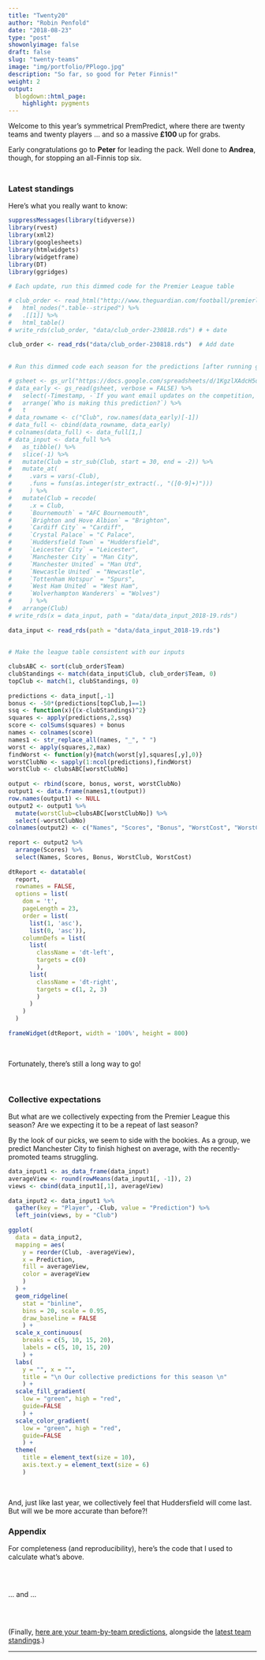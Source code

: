 ```yaml
---
title: "Twenty20"
author: "Robin Penfold"
date: "2018-08-23"
type: "post"
showonlyimage: false
draft: false
slug: "twenty-teams"
image: "img/portfolio/PPlogo.jpg"
description: "So far, so good for Peter Finnis!"
weight: 2
output:
  blogdown::html_page:
    highlight: pygments
---
```

Welcome to this year's symmetrical PremPredict, where there are twenty teams and twenty players ... and so a massive **£100
** up for grabs. 

Early congratulations go to **Peter** for leading the pack. Well done to **Andrea**, though, for stopping an all-Finnis top six.

<p style="height: .5em;">&nbsp;</p>

### Latest standings

Here's what you really want to know:

```r
suppressMessages(library(tidyverse))
library(rvest)
library(xml2)
library(googlesheets)
library(htmlwidgets)
library(widgetframe)
library(DT)
library(ggridges)
  
# Each update, run this dimmed code for the Premier League table

# club_order <- read_html("http://www.theguardian.com/football/premierleague/table") %>%
#   html_nodes(".table--striped") %>%
#   .[[1]] %>%
#   html_table()
# write_rds(club_order, "data/club_order-230818.rds") # + date
    
club_order <- read_rds("data/club_order-230818.rds")  # Add date
 
   
# Run this dimmed code each season for the predictions [after running googlesheets::gs_auth() just once]

# gsheet <- gs_url("https://docs.google.com/spreadsheets/d/1KgzlXAdcH5dwFllIU0Nktq-_QTwWwBuj76Di-UYQbtA/edit?usp=sharing")
# data_early <- gs_read(gsheet, verbose = FALSE) %>% 
#   select(-Timestamp, -`If you want email updates on the competition, please provide your email address`) %>% 
#   arrange(`Who is making this prediction?`) %>% 
#   t
# data_rowname <- c("Club", row.names(data_early)[-1])
# data_full <- cbind(data_rowname, data_early)
# colnames(data_full) <- data_full[1,]
# data_input <- data_full %>% 
#   as_tibble() %>% 
#   slice(-1) %>% 
#   mutate(Club = str_sub(Club, start = 30, end = -2)) %>% 
#   mutate_at(
#     .vars = vars(-Club),
#     .funs = funs(as.integer(str_extract(., "([0-9]+)")))
#     ) %>% 
#   mutate(Club = recode(
#     .x = Club, 
#     `Bournemouth` = "AFC Bournemouth",
#     `Brighton and Hove Albion` = "Brighton",
#     `Cardiff City` = "Cardiff",
#     `Crystal Palace` = "C Palace",
#     `Huddersfield Town` = "Huddersfield",
#     `Leicester City` = "Leicester",
#     `Manchester City` = "Man City",
#     `Manchester United` = "Man Utd",
#     `Newcastle United` = "Newcastle",
#     `Tottenham Hotspur` = "Spurs",
#     `West Ham United` = "West Ham",
#     `Wolverhampton Wanderers` = "Wolves")
#     ) %>% 
#   arrange(Club)
# write_rds(x = data_input, path = "data/data_input_2018-19.rds")
  
data_input <- read_rds(path = "data/data_input_2018-19.rds")
  
  
# Make the league table consistent with our inputs

clubsABC <- sort(club_order$Team)
clubStandings <- match(data_input$Club, club_order$Team, 0)
topClub <- match(1, clubStandings, 0)
  
predictions <- data_input[,-1]
bonus <- -50*(predictions[topClub,]==1)
ssq <- function(x){(x-clubStandings)^2}
squares <- apply(predictions,2,ssq)
score <- colSums(squares) + bonus
names <- colnames(score)
names1 <- str_replace_all(names, "_", " ")
worst <- apply(squares,2,max)
findWorst <- function(y){match(worst[y],squares[,y],0)}
worstClubNo <- sapply(1:ncol(predictions),findWorst)
worstClub <- clubsABC[worstClubNo]
  
output <- rbind(score, bonus, worst, worstClubNo)
output1 <- data.frame(names1,t(output))
row.names(output1) <- NULL 
output2 <- output1 %>% 
  mutate(worstClub=clubsABC[worstClubNo]) %>%
  select(-worstClubNo) 
colnames(output2) <- c("Names", "Scores", "Bonus", "WorstCost", "WorstClub")
  
report <- output2 %>% 
  arrange(Scores) %>% 
  select(Names, Scores, Bonus, WorstClub, WorstCost)
  
dtReport <- datatable(
  report, 
  rownames = FALSE, 
  options = list(
    dom = 't', 
    pageLength = 23, 
    order = list(
      list(1, 'asc'), 
      list(0, 'asc')),
    columnDefs = list(
      list(
        className = 'dt-left', 
        targets = c(0)
        ),
      list(
        className = 'dt-right', 
        targets = c(1, 2, 3)
        )
      )
    )
  )
   
frameWidget(dtReport, width = '100%', height = 800)
```

</br>

Fortunately, there's still a long way to go!

</br>

### Collective expectations

But what are we collectively expecting from the Premier League this season? Are we expecting it to be a repeat of last season?

By the look of our picks, we seem to side with the bookies. As a group, we predict Manchester City to finish highest on average, with the recently-promoted teams struggling.

```r
data_input1 <- as_data_frame(data_input)
averageView <- round(rowMeans(data_input1[, -1]), 2)
views <- cbind(data_input1[,1], averageView)
  
data_input2 <- data_input1 %>% 
  gather(key = "Player", -Club, value = "Prediction") %>% 
  left_join(views, by = "Club")
  
ggplot(
  data = data_input2,
  mapping = aes(
    y = reorder(Club, -averageView), 
    x = Prediction, 
    fill = averageView, 
    color = averageView
    )
  ) + 
  geom_ridgeline(
    stat = "binline", 
    bins = 20, scale = 0.95, 
    draw_baseline = FALSE
    ) + 
  scale_x_continuous(
    breaks = c(5, 10, 15, 20), 
    labels = c(5, 10, 15, 20)
    ) + 
  labs(
    y = "", x = "", 
    title = "\n Our collective predictions for this season \n"
    ) + 
  scale_fill_gradient(
    low = "green", high = "red", 
    guide=FALSE
    ) + 
  scale_color_gradient(
    low = "green", high = "red", 
    guide=FALSE
    ) +
  theme(
    title = element_text(size = 10), 
    axis.text.y = element_text(size = 6)
    )
```

<p>&nbsp;</p>

And, just like last year, we collectively feel that Huddersfield will come last. But will we be more accurate than before?!

### Appendix

For completeness (and reproducibility), here's the code that I used to calculate what's above.

```r
```

</br>

... and ...

</br>

```r
```

(Finally, [here are your team-by-team predictions](https://docs.google.com/spreadsheets/d/1KgzlXAdcH5dwFllIU0Nktq-_QTwWwBuj76Di-UYQbtA/edit?usp=sharing), alongside the [latest team standings](http://www.theguardian.com/football/premierleague/table).)

***
